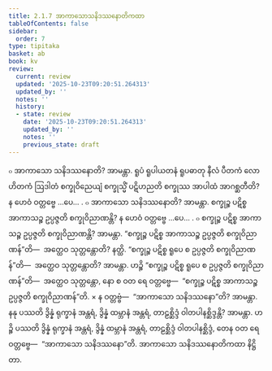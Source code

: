 ```yaml
---
title: 2.1.7 အာကာသောသနိဒဿနောတိကထာ
tableOfContents: false
sidebar:
  order: 7
type: tipitaka
basket: ab
book: kv
review:
  current: review
  updated: '2025-10-23T09:20:51.264313'
  updated_by: ''
  notes: ''
  history:
  - state: review
    date: '2025-10-23T09:20:51.264313'
    updated_by: ''
    notes: ''
    previous_state: draft
---
```



<ReviewStatus review={frontmatter.review} showDetails={true} />

<HypothesisAnnotation frontmatter={frontmatter} />

<DynamicBreadcrumb />

<Division number="463" book="kv" e="ch" v="32" p="247">

<Paragraph number="1587" book="kv">
๐ အာကာသော သနိဒဿနောတိ? အာမန္တာ. ရူပံ ရူပါယတနံ ရူပဓာတု နီလံ ပီတကံ လောဟိတကံ ဩဒါတံ စက္ခုဝိညေယျံ စက္ခုသ္မိံ ပဋိဟညတိ စက္ခုဿ အာပါထံ အာဂစ္ဆတီတိ? န ဟေဝံ ဝတ္တဗ္ဗေ …ပေ… .
</Paragraph>

<Paragraph number="1588" book="kv">
๐ အာကာသော သနိဒဿနောတိ? အာမန္တာ. စက္ခုဉ္စ ပဋိစ္စ အာကာသဉ္စ ဥပ္ပဇ္ဇတိ စက္ခုဝိညာဏန္တိ? န ဟေဝံ ဝတ္တဗ္ဗေ …ပေ… .
</Paragraph>

<Paragraph number="1589" book="kv">
๐ စက္ခုဉ္စ ပဋိစ္စ အာကာသဉ္စ ဥပ္ပဇ္ဇတိ စက္ခုဝိညာဏန္တိ? အာမန္တာ. “စက္ခုဉ္စ ပဋိစ္စ အာကာသဉ္စ ဥပ္ပဇ္ဇတိ စက္ခုဝိညာဏန်”တိ—  အတ္ထေဝ သုတ္တန္တောတိ? နတ္ထိ. “စက္ခုဉ္စ ပဋိစ္စ ရူပေ စ ဥပ္ပဇ္ဇတိ စက္ခုဝိညာဏန်”တိ—  အတ္ထေဝ သုတ္တန္တောတိ? အာမန္တာ. ဟဉ္စိ “စက္ခုဉ္စ ပဋိစ္စ ရူပေ စ ဥပ္ပဇ္ဇတိ စက္ခုဝိညာဏန်”တိ—  အတ္ထေဝ သုတ္တန္တော, နော စ ဝတ ရေ ဝတ္တဗ္ဗေ—  “စက္ခုဉ္စ ပဋိစ္စ အာကာသဉ္စ ဥပ္ပဇ္ဇတိ စက္ခုဝိညာဏန်”တိ.
</Paragraph>

</Division>
<Division number="464" book="kv" e="ch" v="32" p="247">

<Paragraph number="1590" book="kv">
× န ဝတ္တဗ္ဗံ—  “အာကာသော သနိဒဿနော”တိ? အာမန္တာ. နနု ပဿတိ ဒွိန္နံ ရုက္ခာနံ အန္တရံ, ဒွိန္နံ ထမ္ဘာနံ အန္တရံ, တာဠစ္ဆိဒ္ဒံ ဝါတပါနစ္ဆိဒ္ဒန္တိ? အာမန္တာ. ဟဉ္စိ ပဿတိ ဒွိန္နံ ရုက္ခာနံ အန္တရံ, ဒွိန္နံ ထမ္ဘာနံ အန္တရံ, တာဠစ္ဆိဒ္ဒံ ဝါတပါနစ္ဆိဒ္ဒံ, တေန ဝတ ရေ ဝတ္တဗ္ဗေ—  “အာကာသော သနိဒဿနော”တိ.

</Paragraph>
</Division>

<Paragraph number="1591" type="center" book="kv">
အာကာသော သနိဒဿနောတိကထာ နိဋ္ဌိတာ.
</Paragraph>